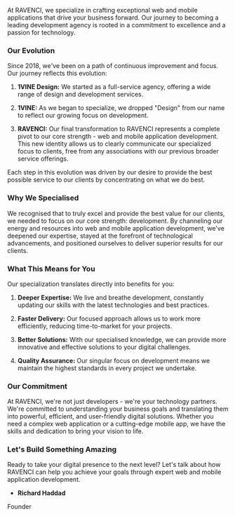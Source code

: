 ﻿At RAVENCI, we specialize in crafting exceptional web and mobile applications that drive your business forward. Our journey to becoming a leading development agency is rooted in a commitment to excellence and a passion for technology.

### Our Evolution

Since 2018, we've been on a path of continuous improvement and focus. Our journey reflects this evolution:

1. **1VINE Design:**
We started as a full-service agency, offering a wide range of design and development services.

2. **1VINE:**
As we began to specialize, we dropped "Design" from our name to reflect our growing focus on development.

3. **RAVENCI:**
Our final transformation to RAVENCI represents a complete pivot to our core strength - web and mobile application development. This new identity allows us to clearly communicate our specialized focus to clients, free from any associations with our previous broader service offerings.


Each step in this evolution was driven by our desire to provide the best possible service to our clients by concentrating on what we do best.

### Why We Specialised

We recognised that to truly excel and provide the best value for our clients, we needed to focus on our core strength: development. By channeling our energy and resources into web and mobile application development, we've deepened our expertise, stayed at the forefront of technological advancements, and positioned ourselves to deliver superior results for our clients.

### What This Means for You

Our specialization translates directly into benefits for you:

1. **Deeper Expertise:**
We live and breathe development, constantly updating our skills with the latest technologies and best practices.

2. **Faster Delivery:**
Our focused approach allows us to work more efficiently, reducing time-to-market for your projects.

3. **Better Solutions:**
With our specialised knowledge, we can provide more innovative and effective solutions to your digital challenges.

4. **Quality Assurance:**
Our singular focus on development means we maintain the highest standards in every project we undertake.


### Our Commitment

At RAVENCI, we're not just developers - we're your technology partners. We're committed to understanding your business goals and translating them into powerful, efficient, and user-friendly digital solutions. Whether you need a complex web application or a cutting-edge mobile app, we have the skills and dedication to bring your vision to life.

### Let's Build Something Amazing

Ready to take your digital presence to the next level? Let's talk about how RAVENCI can help you achieve your goals through expert web and mobile application development.




- **Richard Haddad**

Founder